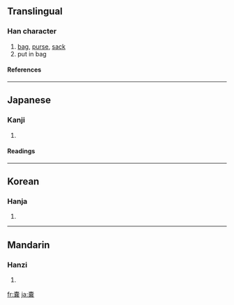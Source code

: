 {{see|囊}}

==Translingual==
===Han character===
{{Han char|rn=30|rad=口|as=15|sn=18|four=|canj=十金廿廿女 (JCTTV)}}
# [[bag]], [[purse]], [[sack]]
# put in bag
====References====
{{Han ref|kx=0213.171|hdz=10699.041|uh=56A2|ud=22178}}
----
==Japanese==
===Kanji===
{{ja-kanji|grade=|rs=口15}}
# {{defn|Japanese}} 
====Readings====
{{ja-readings|on=[[のう]] (nō)|kun=[[ふくろ]] (fukuro)}}
----
==Korean==
===Hanja===
{{ko-hanja|hangeul=낭|rv=nang|mr=nang}}
# {{defn|Korean}}
----
==Mandarin==
===Hanzi===
{{cmn-hanzi|pin=[[áo]] ([[ao2]]), [[náng]] ([[nang2]])|wg=ao<sup>2</sup>, nang<sup>2</sup>}}
# {{defn|Mandarin}}

[[fr:嚢]]
[[ja:嚢]]